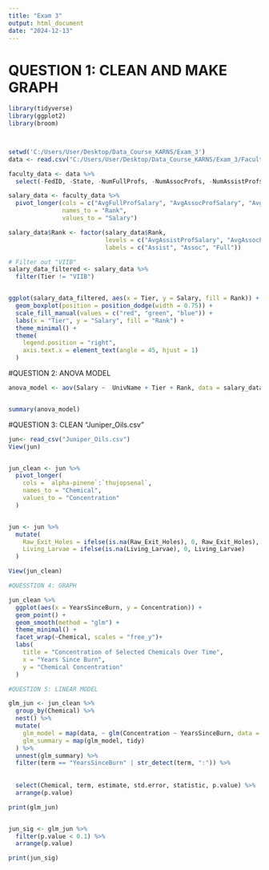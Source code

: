 ```yaml
---
title: "Exam 3"
output: html_document
date: "2024-12-13"
---
```

# QUESTION 1: CLEAN AND MAKE GRAPH
```r
library(tidyverse)
library(ggplot2)
library(broom)



setwd('C:/Users/User/Desktop/Data_Course_KARNS/Exam_3')
data <- read.csv("C:/Users/User/Desktop/Data_Course_KARNS/Exam_3/FacultySalaries_1995.csv")

faculty_data <- data %>%
  select(-FedID, -State, -NumFullProfs, -NumAssocProfs, -NumAssistProfs, -NumInstructors, -NumFacultyAll)

salary_data <- faculty_data %>%
  pivot_longer(cols = c("AvgFullProfSalary", "AvgAssocProfSalary", "AvgAssistProfSalary"),
               names_to = "Rank",
               values_to = "Salary")

salary_data$Rank <- factor(salary_data$Rank, 
                           levels = c("AvgAssistProfSalary", "AvgAssocProfSalary", "AvgFullProfSalary"),
                           labels = c("Assist", "Assoc", "Full"))

# Filter out "VIIB"
salary_data_filtered <- salary_data %>%
  filter(Tier != "VIIB")


ggplot(salary_data_filtered, aes(x = Tier, y = Salary, fill = Rank)) +
  geom_boxplot(position = position_dodge(width = 0.75)) +  
  scale_fill_manual(values = c("red", "green", "blue")) + 
  labs(x = "Tier", y = "Salary", fill = "Rank") +
  theme_minimal() +
  theme(
    legend.position = "right",  
    axis.text.x = element_text(angle = 45, hjust = 1)  
  )

```

#QUESTION 2: ANOVA MODEL


```r

anova_model <- aov(Salary ~  UnivName + Tier + Rank, data = salary_data_filtered)


summary(anova_model)

```



#QUESTION 3: CLEAN “Juniper_Oils.csv”


```r

jun<- read_csv("Juniper_Oils.csv")
View(jun)


jun_clean <- jun %>%
  pivot_longer(
    cols = `alpha-pinene`:`thujopsenal`,
    names_to = "Chemical",
    values_to = "Concentration"
  )


jun <- jun %>% 
  mutate(
    Raw_Exit_Holes = ifelse(is.na(Raw_Exit_Holes), 0, Raw_Exit_Holes),
    Living_Larvae = ifelse(is.na(Living_Larvae), 0, Living_Larvae)
  )

View(jun_clean)


```

```r
#QUESSTION 4: GRAPH

jun_clean %>%
  ggplot(aes(x = YearsSinceBurn, y = Concentration)) +
  geom_point() +
  geom_smooth(method = "glm") + 
  theme_minimal() +
  facet_wrap(~Chemical, scales = "free_y")+
  labs(
    title = "Concentration of Selected Chemicals Over Time",
    x = "Years Since Burn",
    y = "Chemical Concentration"
  )

```


```r
#QUESTION 5: LINEAR MODEL

glm_jun <- jun_clean %>%
  group_by(Chemical) %>%                  
  nest() %>%                              
  mutate(
    glm_model = map(data, ~ glm(Concentration ~ YearsSinceBurn, data = .x, family = gaussian())),
    glm_summary = map(glm_model, tidy)
  ) %>%
  unnest(glm_summary) %>%                 
  filter(term == "YearsSinceBurn" | str_detect(term, ":")) %>%  
  
  
  select(Chemical, term, estimate, std.error, statistic, p.value) %>% 
  arrange(p.value)                      

print(glm_jun)


jun_sig <- glm_jun %>%
  filter(p.value < 0.1) %>%
  arrange(p.value)            

print(jun_sig)

```
